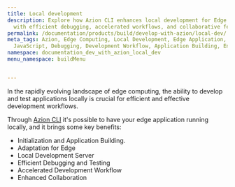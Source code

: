 ```yaml
---
title: Local development
description: Explore how Azion CLI enhances local development for Edge Applications
  with efficient debugging, accelerated workflows, and collaborative features.
permalink: /documentation/products/build/develop-with-azion/local-dev/
meta_tags: Azion, Edge Computing, Local Development, Edge Application, Azion CLI,
  JavaScript, Debugging, Development Workflow, Application Building, Enhanced Collaboration
namespace: documentation_dev_with_azion_local_dev
menu_namespace: buildMenu


---
```



<LinkButton link="/en/documentation/products/cli/dev-command/" label="go to local dev command reference" outlined />

 
In the rapidly evolving landscape of edge computing, the ability to develop and test applications locally is crucial for efficient and effective development workflows. 

Through [Azion CLI](/en/documentation/products/azion-cli/overview/) it's possible to have your edge application running locally, and it brings some key benefits:

- Initialization and Application Building.
- Adaptation for Edge
- Local Development Server
- Efficient Debugging and Testing
- Accelerated Development Workflow
- Enhanced Collaboration









